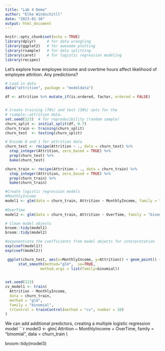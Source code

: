 ```yaml
---
title: "Lab 4 Demo"
author: "Elke Windschitll"
date: "2023-01-30"
output: html_document
---
```


```r
knitr::opts_chunk$set(echo = TRUE)
library(dplyr)     # for data wrangling
library(ggplot2)   # for awesome plotting
library(rsample)   # for data splitting
library(caret)     # for logistic regression modeling
library(recipes)
```
Let's explore how employee income and overtime hours affect likelihood of employee attrition.  Any predictions?

```r
# Load in data
data("attrition", package = "modeldata")

df <- attrition %>% mutate_if(is.ordered, factor, ordered = FALSE)


# Create training (70%) and test (30%) sets for the 
# rsample::attrition data.
set.seed(123)  # for reproducibility (random sample)
churn_split <- initial_split(df, 0.7)
churn_train <- training(churn_split)
churn_test  <- testing(churn_split)
```

```r
# Encode 0 and 1 for attrition data
churn_test <- recipe(Attrition ~ ., data = churn_test) %>% 
  step_integer(Attrition, zero_based = TRUE) %>% 
  prep(churn_test) %>% 
  bake(churn_test)
```

```r
churn_train <- recipe(Attrition ~ ., data = churn_train) %>%
  step_integer(Attrition, zero_based = TRUE) %>%
  prep(churn_train) %>%
  bake(churn_train)
```


```r
#Create logistic regression models
#MonthlyIncome
model1 <- glm(data = churn_train, Attrition ~ MonthlyIncome, family = "binomial")
  
#OverTime
model2 <- glm(data = churn_train, Attrition ~ OverTime, family = "binomial")
```


```r
# Clean model objects
broom::tidy(model1)
broom::tidy(model2)
```

```r
#exponentiate the coefficients from model objects for interpretation
exp(coef(model1))
exp(coef(model2))
```

```r
 ggplot(churn_test, aes(x=MonthlyIncome, y=Attrition)) + geom_point() +
      stat_smooth(method="glm",  se=TRUE,
                method.args = list(family=binomial))
                
```

```r
set.seed(123)
cv_model1 <- train(
  Attrition ~ MonthlyIncome, 
  data = churn_train, 
  method = "glm",
  family = "binomial",
  trControl = trainControl(method = "cv", number = 10)
)
```


We can add additional predictors, creating a multiple logistic regression model
```r
model3 <- glm(
  Attrition ~ MonthlyIncome + OverTime,
  family = "binomial", 
  data = churn_train
  )

broom::tidy(model3)


